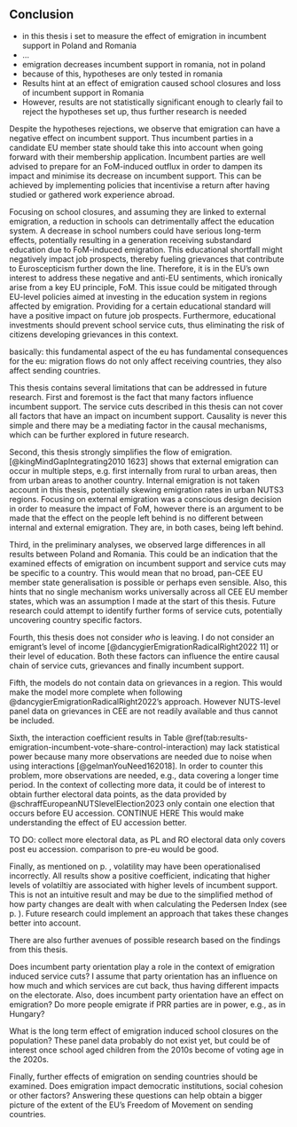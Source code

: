 ## Conclusion
<!-- Summary of thesis -->
- in this thesis i set to measure the effect of emigration in incumbent support in Poland and Romania
- …
- emigration decreases incumbent support in romania, not in poland
- because of this, hypotheses are only tested in romania
- Results hint at an effect of emigration caused school closures and loss of incumbent support in Romania
- However, results are not statistically significant enough to clearly fail to reject the hypotheses set up, thus further research is needed

<!-- Interpreting results in the broader context of further European integration -->
Despite the hypotheses rejections, we observe that emigration can have a negative effect on incumbent support. Thus incumbent parties in a candidate EU member state should take this into account when going forward with their membership application. Incumbent parties are well advised to prepare for an FoM-induced outflux in order to dampen its impact and minimise its decrease on incumbent support. This can be achieved by implementing policies that incentivise a return after having studied or gathered work experience abroad.

Focusing on school closures, and assuming they are linked to external emigration, a reduction in schools can detrimentally affect the education system. A decrease in school numbers could have serious long-term effects, potentially resulting in a generation receiving substandard education due to FoM-induced emigration. This educational shortfall might negatively impact job prospects, thereby fueling grievances that contribute to Euroscepticism further down the line. Therefore, it is in the EU’s own interest to address these negative and anti-EU sentiments, which ironically arise from a key EU principle, FoM. This issue could be mitigated through EU-level policies aimed at investing in the education system in regions affected by emigration. Providing for a certain educational standard will have a positive impact on future job prospects. Furthermore, educational investments should prevent school service cuts, thus eliminating the risk of citizens developing grievances in this context.

basically: this fundamental aspect of the eu has fundamental consequences for the eu: migration flows do not only affect receiving countries, they also affect sending countries.

<!-- Thesis Limits -->
This thesis contains several limitations that can be addressed in future research. First and foremost is the fact that many factors influence incumbent support. The service cuts described in this thesis can not cover all factors that have an impact on incumbent support. Causality is never this simple and there may be a mediating factor in the causal mechanisms, which can be further explored in future research.

Second, this thesis strongly simplifies the flow of emigration. [@kingMindGapIntegrating2010 1623] shows that external emigration can occur in multiple steps, e.g. first internally from rural to urban areas, then from urban areas to another country. Internal emigration is not taken account in this thesis, potentially skewing emigration rates in urban NUTS3 regions. Focusing on external emigration was a conscious design decision in order to measure the impact of FoM, however there is an argument to be made that the effect on the people left behind is no different between internal and external emigration. They are, in both cases, being left behind.

Third, in the preliminary analyses, we observed large differences in all results between Poland and Romania. This could be an indication that the examined effects of emigration on incumbent support and service cuts may be specific to a country. This would mean that no broad, pan-CEE EU member state generalisation is possible or perhaps even sensible. Also, this hints that no single mechanism works universally across all CEE EU member states, which was an assumption I made at the start of this thesis. Future research could attempt to identify further forms of service cuts, potentially uncovering country specific factors.

Fourth, this thesis does not consider *who* is leaving. I do not consider an emigrant’s level of income [@dancygierEmigrationRadicalRight2022 11] or their level of education. Both these factors can influence the entire causal chain of service cuts, grievances and finally incumbent support.

Fifth, the models do not contain data on grievances in a region. This would make the model more complete when following @dancygierEmigrationRadicalRight2022’s approach. However NUTS-level panel data on grievances in CEE are not readily available and thus cannot be included.

Sixth, the interaction coefficient results in Table \@ref(tab:results-emigration-incumbent-vote-share-control-interaction) may lack statistical power because many more observations are needed due to noise when using interactions [@gelmanYouNeed162018]. In order to counter this problem, more observations are needed, e.g., data covering a longer time period. In the context of collecting more data, it could be of interest to obtain further electoral data points, as the data provided by @schraffEuropeanNUTSlevelElection2023 only contain one election that occurs before EU accession. CONTINUE HERE This would make understanding the effect of EU accession better.

TO DO: collect more electoral data, as PL and RO electoral data only covers post eu accession. comparison to pre-eu would be good.

Finally, as mentioned on p. \pageref{passage:volatility-issue}, volatility may have been operationalised incorrectly. All results show a positive coefficient, indicating that higher levels of volatiltiy are associated with higher levels of incumbent support. This is not an intuitive result and may be due to the simplified method of how party changes are dealt with when calculating the Pedersen Index (see p. \pageref{passage:electoral-volatility}). Future research could implement an approach that takes these changes better into account.

<!-- Future research -->
There are also further avenues of possible research based on the findings from this thesis.

Does incumbent party orientation play a role in the context of emigration induced service cuts? I assume that party orientation has an influence on how much and which services are cut back, thus having different impacts on the electorate. Also, does incumbent party orientation have an effect on emigration? Do more people emigrate if PRR parties are in power, e.g., as in Hungary?

What is the long term effect of emigration induced school closures on the population? These panel data probably do not exist yet, but could be of interest once school aged children from the 2010s become of voting age in the 2020s.

Finally, further effects of emigration on sending countries should be examined. Does emigration impact democratic institutions, social cohesion or other factors? Answering these questions can help obtain a bigger picture of the extent of the EU’s Freedom of Movement on sending countries.

<!-- - why is there such a difference in effect of emigration on incumbents in poland and in romania? -->

<!-- - third places showing positive effect -->

